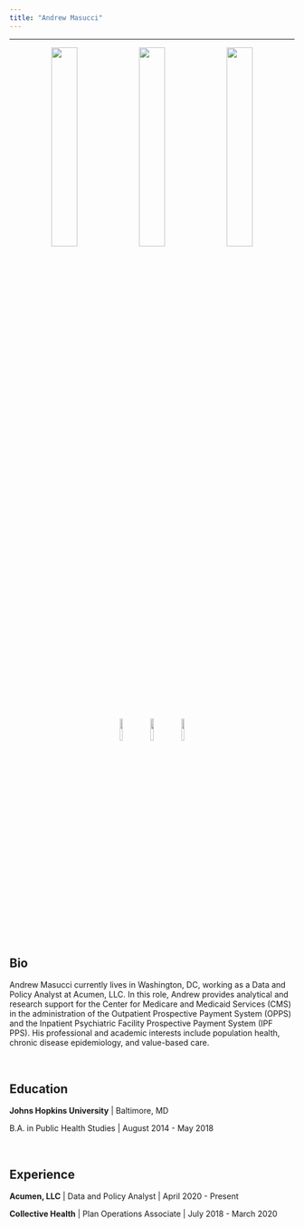 ```yaml
---
title: "Andrew Masucci"
---
```

----
<center>

![](images/SF_pic.jpg){width=30%} ![](images/Personal_pic_2.jpg){width=30%} ![](images/Oregon_pic.jpg){width=30%}


[![](images/Linkedin_logo.png){width=10%}](linkedin.com/in/andrew-masucci) [![](images/GitHub-Logo.png){width=10%}](github.com/andrewmasucci) [![](images/twitter_logo.png){width=10%}](twitter.com/andrewmasucci)

</center>

## Bio

Andrew Masucci currently lives in Washington, DC, working as a Data and Policy 
Analyst at Acumen, LLC. In this role, Andrew provides analytical and research 
support for the Center for Medicare and Medicaid Services (CMS) in the 
administration of the Outpatient Prospective Payment System (OPPS) and the Inpatient Psychiatric Facility Prospective Payment System (IPF PPS). His professional and 
academic interests include population health, chronic disease epidemiology, and 
value-based care.

<br>

## Education

**Johns Hopkins University** | Baltimore, MD

B.A. in Public Health Studies | August 2014 - May 2018

<br>

## Experience

**Acumen, LLC** | Data and Policy Analyst | April 2020 - Present

**Collective Health** | Plan Operations Associate | July 2018 - March 2020
